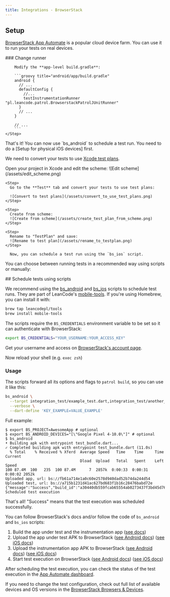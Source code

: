 ```yaml
---
title: Integrations - BrowserStack
---
```


## Setup

[BrowserStack App Automate] is a popular cloud device farm. You can use it to run your tests on real devices.

<Accordion title="Android setup">
  <Steps>
    <Step>
      ### Change runner

        Modify the **app-level build.gradle**:

        ```groovy title="android/app/build.gradle"
        android {
          // ...
          defaultConfig {
            //...
            testInstrumentationRunner "pl.leancode.patrol.BrowserstackPatrolJUnitRunner"
          }
          // ...
        }

        // ...
        ```
    </Step>
  </Steps>
  That's it! You can now use `bs_android` to schedule a test run.
</Accordion>
<Accordion title="iOS setup">
  <Warning>
    You need to do a [Setup for physical iOS devices] first.
  </Warning>

  We need to convert your tests to use [Xcode test plans].

  <Steps>
    <Step>
      Open your project in Xcode and edit the scheme:
      ![Edit scheme](/assets/edit_scheme.png)
    </Step>

    <Step>
      Go to the **Test** tab and convert your tests to use test plans:

      ![Convert to test plans](/assets/convert_to_use_test_plans.png)
    </Step>

    <Step>
      Create from scheme:
      ![Create from scheme](/assets/create_test_plan_from_scheme.png)
    </Step>

    <Step>
      Rename to "TestPlan" and save:
      ![Rename to test plan](/assets/rename_to_testplan.png)
    </Step>

      Now, you can schedule a test run using the `bs_ios` script.
  </Steps>
</Accordion>

You can choose between running tests in a recommended way using scripts or manually:

<Accordion title="Running tests using scripts (recommended)">
## Schedule tests using scripts

We recommend using the [bs_android] and [bs_ios] scripts to schedule test runs.
They are part of LeanCode's [mobile-tools]. If you're using Homebrew, you can install it with:

```bash
brew tap leancodepl/tools
brew install mobile-tools
```

The scripts require the `BS_CREDENTIALS` environment variable
to be set so it can authenticate with BrowserStack:

```bash
export BS_CREDENTIALS="YOUR_USERNAME:YOUR_ACCESS_KEY"
```

Get your username and access on [BrowserStack's account page][bs_account].

Now reload your shell (e.g. `exec zsh`)

### Usage

The scripts forward all its options and flags to `patrol build`, so you can use it like this:

```bash
bs_android \
  --target integration_test/example_test.dart,integration_test/another_test.dart \
  --verbose \
  --dart-define 'KEY_EXAMPLE=VALUE_EXAMPLE'
```

Full example:

```
$ export BS_PROJECT=AwesomeApp # optional
$ export BS_ANDROID_DEVICES="[\"Google Pixel 4-10.0\"]" # optional
$ bs_android
• Building apk with entrypoint test_bundle.dart...
✓ Completed building apk with entrypoint test_bundle.dart (11.0s)
  % Total    % Received % Xferd  Average Speed   Time    Time     Time  Current
                                 Dload  Upload   Total   Spent    Left  Speed
100 87.4M  100   235  100 87.4M      7  2857k  0:00:33  0:00:31  0:00:02 2052k
Uploaded app, url: bs://fb61a714e1a0c60e2578d940dad52b74da244d54
Uploaded test, url: bs://a715b1231d41ac627bd683f1b16c28476babd72e
{"message":"Success","build_id":"a30440db559fcab65554ab0273437f3bd45d761b"}
Scheduled test execution
```

That's all! "Success" means that the test execution was scheduled successfully.

</Accordion>

<Accordion title="Running tests manually">

You can follow BrowserStack's docs and/or follow the code of `bs_android` and `bs_ios` scripts:

1. Build the app under test and the instrumentation app ([see docs][patrol build])
1. Upload the app under test APK to BrowserStack ([see Android docs][bs_android_app_docs]) ([see iOS docs][bs_ios_app_docs])
1. Upload the instrumentation app APK to BrowserStack ([see Android docs][bs_android_test_docs]) ([see iOS docs][bs_ios_test_docs])
1. Start test execution on BrowserStack ([see Android docs][bs_execute_android_docs]) ([see iOS docs][bs_execute_ios_docs])

</Accordion>

After scheduling the test execution, you can check the status of the test execution in the [App Automate dashboard][bs_app_automate_dashboard].

If you need to change the test configuration, check out full list of available devices and OS versions in the [BrowserStack Browsers & Devices][bs_devices].

[BrowserStack App Automate]: https://www.browserstack.com/app-automate
[mobile-tools]: https://github.com/leancodepl/mobile-tools
[bs_account]: https://www.browserstack.com/accounts/profile
[bs_app_automate_dashboard]: https://app-automate.browserstack.com/dashboard/v2
[Setup for physical iOS devices]: /documentation/physical-ios-devices-setup
[Xcode test plans]: https://developer.apple.com/documentation/xcode/organizing-tests-to-improve-feedback
[bs_android]: https://github.com/leancodepl/mobile-tools/blob/master/bin/bs_android
[bs_ios]: https://github.com/leancodepl/mobile-tools/blob/master/bin/bs_ios
[bs_devices]: https://www.browserstack.com/list-of-browsers-and-platforms/app_automate

[patrol build]: /cli-commands/build

[bs_android_app_docs]: https://www.browserstack.com/docs/app-automate/api-reference/espresso/apps#upload-an-app
[bs_android_test_docs]: https://www.browserstack.com/docs/app-automate/api-reference/espresso/tests#upload-a-test-suite
[bs_execute_android_docs]: https://www.browserstack.com/docs/app-automate/api-reference/espresso/builds#execute-a-build

[bs_ios_app_docs]: https://www.browserstack.com/docs/app-automate/api-reference/xcuitest/apps#upload-an-app
[bs_ios_test_docs]: https://www.browserstack.com/docs/app-automate/api-reference/xcuitest/tests#upload-a-test-suite
[bs_execute_ios_docs]: https://www.browserstack.com/docs/app-automate/api-reference/xcuitest/builds#execute-a-build
